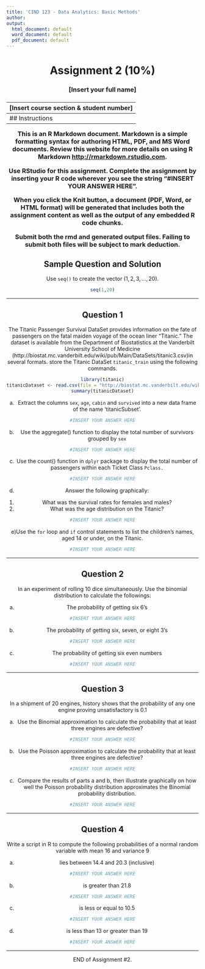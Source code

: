 ```yaml
---
title: 'CIND 123 - Data Analytics: Basic Methods'
author: 
output:
  html_document: default
  word_document: default
  pdf_document: default
---
```

<center> <h1> Assignment 2 (10%) </h1> </center>
<center>  <h3> [Insert your full name] </h2> </center>
<center> <h3> [Insert course section & student number] </h2> </center>
---
## Instructions 

This is an R Markdown document. Markdown is a simple formatting syntax for authoring HTML, PDF, and MS Word documents. Review this website for more details on using R Markdown <http://rmarkdown.rstudio.com>.

Use RStudio for this assignment. Complete the assignment by inserting your R code wherever you see the string "#INSERT YOUR ANSWER HERE".

When you click the **Knit** button, a document (PDF, Word, or HTML format) will be generated that includes both the assignment content as well as the output of any embedded R code chunks.

Submit **both**  the rmd and generated output files. Failing to submit both files will be subject to mark deduction.


## Sample Question and Solution

Use `seq()` to create the vector $(1,2,3,\ldots,20)$.

```r
seq(1,20)
```

******
\newpage
## Question 1 

The Titanic Passenger Survival DataSet provides information on the fate of passengers on the fatal maiden voyage of the ocean liner "Titanic." The dataset is available from the Department of Biostatistics at the Vanderbilt University School of Medicine (http://biostat.mc.vanderbilt.edu/wiki/pub/Main/DataSets/titanic3.csv)in several formats. store the Titanic DataSet `titanic_train` using the following commands. 
```r
library(titanic)
titanicDataset <- read.csv(file = "http://biostat.mc.vanderbilt.edu/wiki/pub/Main/DataSets/titanic3.csv", stringsAsFactors = F)
summary(titanicDataset)
```

a) Extract the columns `sex`, `age`, `cabin` and `survived` into a new data frame of the name 'titanicSubset'.

```r
#INSERT YOUR ANSWER HERE
```


b) Use the aggregate() function to display the total number of survivors grouped by `sex`

```r
#INSERT YOUR ANSWER HERE
```

c) Use the count() function in `dplyr` package to display the total number of passengers within each Ticket Class `Pclass.`

```r
#INSERT YOUR ANSWER HERE
```

d) Answer the following graphically:
1. What was the survival rates for females and males?
2. What was the age distribution on the Titanic?
```r
#INSERT YOUR ANSWER HERE
```

e)Use the `for` loop and `if` control statements to list the children's names, aged 14 or under, on the Titanic.
```r
#INSERT YOUR ANSWER HERE
```


******
\newpage
## Question 2

In an experiment of rolling 10 dice simultaneously. Use the binomial distribution to calculate the followings:

a) The probability of getting six 6's
```r
#INSERT YOUR ANSWER HERE
```

b) The probability of getting six, seven, or eight 3's
```r
#INSERT YOUR ANSWER HERE
```

c) The probability of getting six even numbers
```r
#INSERT YOUR ANSWER HERE
```


******
\newpage
## Question 3 

In a shipment of 20 engines, history shows that the probability of any one engine proving unsatisfactory is 0.1

a) Use the Binomial approximation to calculate the probability that at least three engines are defective? 
```r
#INSERT YOUR ANSWER HERE
```


b) Use the Poisson approximation to calculate the probability that at least three engines are defective? 
```r
#INSERT YOUR ANSWER HERE
```


c) Compare the results of parts a and b, then illustrate graphically on how well the Poisson probability distribution approximates the Binomial probability distribution.
```r
#INSERT YOUR ANSWER HERE
```



******
\newpage
## Question 4 

Write a script in R to compute the following probabilities of a normal random variable with mean 16 and variance 9

a) lies between 14.4 and 20.3 (inclusive)
```r
#INSERT YOUR ANSWER HERE
```


b) is greater than 21.8
```r
#INSERT YOUR ANSWER HERE
```


c) is less or equal to 10.5
```r
#INSERT YOUR ANSWER HERE
```


d) is less than 13 or greater than 19
```r
#INSERT YOUR ANSWER HERE
```

******
END of Assignment #2.